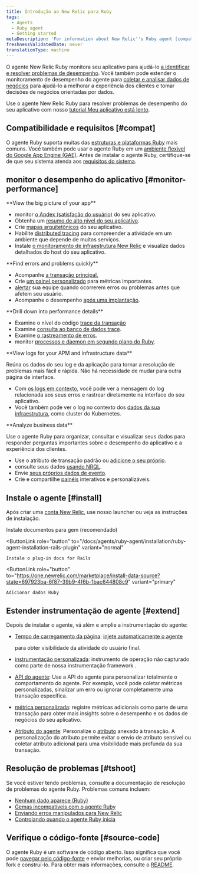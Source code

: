 ```yaml
---
title: Introdução ao New Relic para Ruby
tags:
  - Agents
  - Ruby agent
  - Getting started
metaDescription: 'For information about New Relic''s Ruby agent (compatibility requirements, installation, configuration, troubleshooting), start here.'
freshnessValidatedDate: never
translationType: machine
---
```


O agente New Relic Ruby monitora seu aplicativo para ajudá-lo [a identificar e resolver problemas de desempenho](#monitor-performance). Você também pode estender o monitoramento de desempenho do agente para [coletar e analisar dados de negócios](#business-data) para ajudá-lo a melhorar a experiência dos clientes e tomar decisões de negócios orientadas por dados.

Use o agente New Relic Ruby para resolver problemas de desempenho do seu aplicativo com nosso [tutorial Meu aplicativo está lento](/docs/journey-app-slow/root-causes/).

## Compatibilidade e requisitos [#compat]

O agente Ruby suporta muitas das [estruturas e plataformas Ruby](/docs/agents/ruby-agent/getting-started/supported-frameworks) mais comuns. Você também pode usar o agente Ruby em um [ambiente flexível do Google App Engine (GAE)](/docs/agents/ruby-agent/installation/install-new-relic-ruby-agent-gae-flexible-environment). Antes de instalar o agente Ruby, certifique-se de que seu sistema atenda aos [requisitos do sistema](/docs/agents/ruby-agent/getting-started/ruby-agent-requirements-supported-frameworks/).

## monitor o desempenho do aplicativo [#monitor-performance]

<DoNotTranslate>
  **View the big picture of your app**
</DoNotTranslate>

* monitor [o Apdex (satisfação do usuário)](/docs/apm/new-relic-apm/apdex/apdex-measuring-user-satisfaction) do seu aplicativo.
* Obtenha um [resumo de alto nível do seu aplicativo](/docs/apm/applications-menu/monitoring/apm-overview-page).
* Crie [mapas arquitetônicos](/docs/data-analysis/user-interface-functions/view-your-data/service-maps-visualize-monitor-apps-entire-architecture) do seu aplicativo.
* Habilite [distributed tracing](/docs/apm/agents/ruby-agent/configuration/distributed-tracing-ruby-agent) para compreender a atividade em um ambiente que depende de muitos serviços.
* Instale [o monitoramento de infraestrutura New Relic](/docs/infrastructure) e visualize dados detalhados do host do seu aplicativo.

<DoNotTranslate>
  **Find errors and problems quickly**
</DoNotTranslate>

* Acompanhe [a transação principal.](/docs/apm/transactions/key-transactions/key-transactions-tracking-important-transactions-or-events)
* Crie [um painel personalizado](/docs/insights/use-insights-ui/advanced-ui-tasks/add-edit-copy-insights-dashboards) para métricas importantes.
* [alertar](/docs/alerts/alert-policies/understanding-alert-policies/alerting-new-relic) sua equipe quando ocorrerem erros ou problemas antes que afetem seu usuário.
* Acompanhe o desempenho [após uma implantação](/docs/agents/ruby-agent/features/recording-deployments-ruby-agent).

<DoNotTranslate>
  **Drill down into performance details**
</DoNotTranslate>

* Examine o nível do código [trace da transação](/docs/apm/transactions/transaction-traces/transaction-traces)
* Examine [consulta ao banco de dados trace](/docs/apm/transactions/transaction-traces/sql-statements).
* Examine [o rastreamento de erros](/docs/apm/applications-menu/events/viewing-apm-errors-error-traces).
* monitor [processos e daemon em segundo plano do Ruby](/docs/agents/ruby-agent/background-jobs/monitoring-ruby-background-processes-daemons).

<DoNotTranslate>
  **View logs for your APM and infrastructure data**
</DoNotTranslate>

Reúna os dados do seu log e da aplicação para tornar a resolução de problemas mais fácil e rápida. Não há necessidade de mudar para outra página de interface.

* Com [os logs em contexto](/docs/logs/logs-context/configure-logs-context-ruby/), você pode ver a mensagem do log relacionada aos seus erros e rastrear diretamente na interface do seu aplicativo.
* Você também pode ver o log no contexto dos [dados da sua infraestrutura](/docs/logs/forward-logs/forward-your-logs-using-infrastructure-agent/), como cluster do Kubernetes.

<DoNotTranslate>
  **Analyze business data**
</DoNotTranslate>

Use o agente Ruby para organizar, consultar e visualizar seus dados para responder perguntas importantes sobre o desempenho do aplicativo e a experiência dos clientes.

* Use o atributo de transação padrão ou [adicione o seu próprio](/docs/using-new-relic/data/customize-data/collect-custom-attributes).
* consulte seus dados [usando NRQL](/docs/query-your-data/nrql-new-relic-query-language/get-started/introduction-nrql-new-relics-query-language).
* Envie [seus próprios dados de evento](/docs/apm/new-relic-apm/getting-started/introduction-apm).
* Crie e compartilhe [painéis](/docs/query-your-data/explore-query-data/dashboards/introduction-new-relic-one-dashboards) interativos e personalizáveis.

## Instale o agente [#install]

Após criar uma [conta New Relic](https://newrelic.com/signup), use nosso launcher ou veja as instruções de instalação.

<ButtonGroup>
  <ButtonLink
    role="button"
    to="/docs/agents/ruby-agent/installation/install-new-relic-ruby-agent"
    variant="normal"
  >
    Instale documentos para gem (recomendado)
  </ButtonLink>

  <ButtonLink
    role="button"
    to="/docs/agents/ruby-agent/installation/ruby-agent-installation-rails-plugin"
    variant="normal"
  >
    Instale o plug-in docs for Rails
  </ButtonLink>

  <ButtonLink
    role="button"
    to="https://one.newrelic.com/marketplace/install-data-source?state=697923ba-6f87-39b9-4f6b-1bac644808c9"
    variant="primary"
  >
    Adicionar dados Ruby
  </ButtonLink>
</ButtonGroup>

## Estender instrumentação de agente [#extend]

Depois de instalar o agente, vá além e amplie a instrumentação do agente:

* [Tempo de carregamento da página](/docs/agents/ruby-agent/features/page-load-timing-ruby): [injete automaticamente o agente ](/docs/browser/new-relic-browser/getting-started/new-relic-browser)

  <InlinePopover type="browser">[](/docs/browser/new-relic-browser/getting-started/new-relic-browser)</InlinePopover>

  para obter visibilidade da atividade do usuário final.

* [instrumentação personalizada](/docs/agents/ruby-agent/features/ruby-custom-instrumentation): instrumento de operação não capturado como parte de nossa instrumentação framework .

* [API do agente](/docs/agents/ruby-agent/customization/ruby-agent-api-guide): Use a API do agente para personalizar totalmente o comportamento do agente. Por exemplo, você pode coletar métricas personalizadas, sinalizar um erro ou ignorar completamente uma transação específica.

* [métrica personalizada](/docs/agents/ruby-agent/features/ruby-custom-metrics): registre métricas adicionais como parte de uma transação para obter mais insights sobre o desempenho e os dados de negócios do seu aplicativo.

* [Atributo do agente](/docs/agents/ruby-agent/attributes/ruby-agent-attributes): Personalize o [atributo](/docs/agents/manage-apm-agents/agent-metrics/agent-attributes) anexado à transação. A personalização do atributo permite evitar o envio de atributo sensível ou coletar atributo adicional para uma visibilidade mais profunda da sua transação.

## Resolução de problemas [#tshoot]

Se você estiver tendo problemas, consulte a documentação de resolução de problemas do agente Ruby. Problemas comuns incluem:

* [Nenhum dado aparece (Ruby)](/docs/agents/ruby-agent/troubleshooting/no-data-appears-ruby)
* [Gemas incompatíveis com o agente Ruby](/docs/agents/ruby-agent/troubleshooting/incompatible-gems)
* [Enviando erros manipulados para New Relic](/docs/agents/ruby-agent/troubleshooting/sending-new-relic-handled-errors)
* [Controlando quando o agente Ruby inicia](/docs/agents/ruby-agent/troubleshooting/controlling-when-ruby-agent-starts)

## Verifique o código-fonte [#source-code]

O agente Ruby é um software de código aberto. Isso significa que você pode [navegar pelo código-fonte](https://github.com/newrelic/newrelic-ruby-agent) e enviar melhorias, ou criar seu próprio fork e construí-lo. Para obter mais informações, consulte o [README](https://github.com/newrelic/newrelic-ruby-agent/blob/main/README.md).